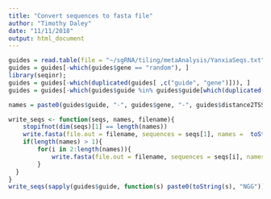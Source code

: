 ```yaml
---
title: "Convert sequences to fasta file"
author: "Timothy Daley"
date: "11/11/2018"
output: html_document
---
```


```r
guides = read.table(file = "~/sgRNA/tiling/metaAnalysis/YanxiaSeqs.txt", sep = "\t", header = TRUE)
guides = guides[-which(guides$gene == "random"), ]
library(seqinr);
guides = guides[-which(duplicated(guides[ ,c("guide", "gene")])), ]
guides = guides[-which(guides$guide %in% guides$guide[which(duplicated(guides$guide))]), ]

names = paste0(guides$guide, "-", guides$gene, "-", guides$distance2TSS)

write_seqs <- function(seqs, names, filename){
	stopifnot(dim(seqs)[1] == length(names))
	write.fasta(file.out = filename, sequences = seqs[1], names =  toString(names[1]), open = "w", nbchar = 80, as.string = TRUE)
	if(length(names) > 1){
	    for(i in 2:length(names)){
	        write.fasta(file.out = filename, sequences = seqs[i], names =  toString(names[i]), open = "a", nbchar = 80, as.string = TRUE)
	   	}
  }
}
write_seqs(sapply(guides$guide, function(s) paste0(toString(s), "NGG")), names, "~/sgRNA/tiling/metaAnalysis/YanxiaSeqsWithPAM.fa")
```